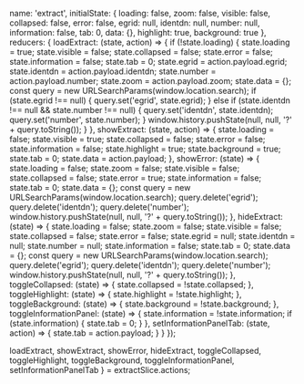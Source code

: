 
  name: 'extract',
  initialState: {
    loading: false,
    zoom: false,
    visible: false,
    collapsed: false,
    error: false,
    egrid: null,
    identdn: null,
    number: null,
    information: false,
    tab: 0,
    data: {},
    highlight: true,
    background: true
  },
  reducers: {
    loadExtract: (state, action) => {
      if (!state.loading) {
        state.loading = true;
        state.visible = false;
        state.collapsed = false;
        state.error = false;
        state.information = false;
        state.tab = 0;
        state.egrid = action.payload.egrid;
        state.identdn = action.payload.identdn;
        state.number = action.payload.number;
        state.zoom = action.payload.zoom;
        state.data = {};
        const query = new URLSearchParams(window.location.search);
        if (state.egrid !== null) {
          query.set('egrid', state.egrid);
        }
        else if (state.identdn !== null && state.number !== null) {
          query.set('identdn', state.identdn);
          query.set('number', state.number);
        }
        window.history.pushState(null, null, '?' + query.toString());
      }
    },
    showExtract: (state, action) => {
      state.loading = false;
      state.visible = true;
      state.collapsed = false;
      state.error = false;
      state.information = false;
      state.highlight = true;
      state.background = true;
      state.tab = 0;
      state.data = action.payload;
    },
    showError: (state) => {
      state.loading = false;
      state.zoom = false;
      state.visible = false;
      state.collapsed = false;
      state.error = true;
      state.information = false;
      state.tab = 0;
      state.data = {};
      const query = new URLSearchParams(window.location.search);
      query.delete('egrid');
      query.delete('identdn');
      query.delete('number');
      window.history.pushState(null, null, '?' + query.toString());
    },
    hideExtract: (state) => {
      state.loading = false;
      state.zoom = false;
      state.visible = false;
      state.collapsed = false;
      state.error = false;
      state.egrid = null;
      state.identdn = null;
      state.number = null;
      state.information = false;
      state.tab = 0;
      state.data = {};
      const query = new URLSearchParams(window.location.search);
      query.delete('egrid');
      query.delete('identdn');
      query.delete('number');
      window.history.pushState(null, null, '?' + query.toString());
    },
    toggleCollapsed: (state) => {
      state.collapsed = !state.collapsed;
    },
    toggleHighlight: (state) => {
      state.highlight = !state.highlight;
    },
    toggleBackground: (state) => {
      state.background = !state.background;
    },
    toggleInformationPanel: (state) => {
      state.information = !state.information;
      if (state.information) {
        state.tab = 0;
      }
    },
    setInformationPanelTab: (state, action) => {
      state.tab = action.payload;
    }
  }
});

  loadExtract,
  showExtract,
  showError,
  hideExtract,
  toggleCollapsed,
  toggleHighlight,
  toggleBackground,
  toggleInformationPanel,
  setInformationPanelTab
} = extractSlice.actions;

